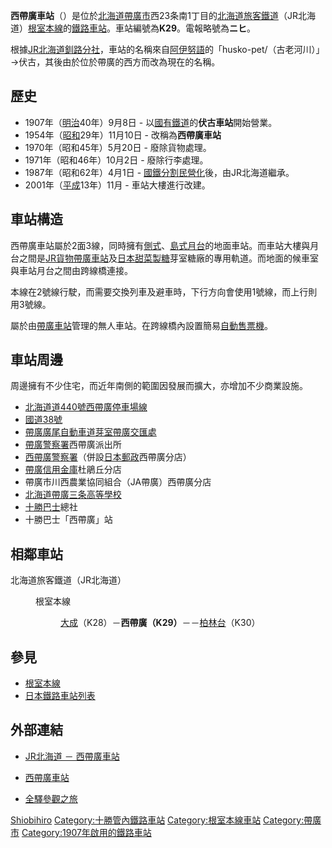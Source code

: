 {{noteTA
|T=zh-tw:西帶廣車站;zh-hk:西帶廣站;
|1=zh-tw:西帶廣車站;zh-hk:西帶廣站;
|2=zh-tw:大成車站;zh-hk:大成站;
|3=zh-tw:柏林台車站;zh-hk:柏林台站;
|4=zh-tw:帶廣車站;zh-hk:帶廣站;
|5=zh-tw:伏古車站;zh-hk:伏古站;
}}
{{日本車站資訊
|公司色 = #2cb431
|文字色 = 
|站名 = 西帶廣車站
|圖片 = File:JR Nemuro-Main-Line Nishi-Obihiro Station building.jpg
|pxl = 240px
|圖片說明 = 
|日文原名 = 西帯広
|平假名 = にしおびひろ
|羅馬拼音 = Nishi-Obihiro
|副站名 = 
|前一站 = K28 [[大成車站_(北海道)|大成]]
|前一站距離 = 4.8
|後一站距離 = 3.2
|後一站 = [[柏林台車站|柏林台]]* K30
|電報略號 = ニヒ
|車站編號 = {{車站編號c|#8cc63e|K29}}
|停站路線數 = 
|所屬公司 = {{color|#2cb431|■}}[[北海道旅客鐵道|北海道旅客鐵道]]（JR北海道）
|所屬路線 = {{color|#8cc63e|■}}[[根室本線|根室本線]]
|距離 = 173.4
|起點站 = [[瀧川車站|瀧川]]
|所在地 = [[北海道|北海道]][[帶廣市|帶廣市]]西23条南1丁目
|車站構造 = 地面車站
|月台配置 = 2面3線
|啟用年月日 = 1907年（[[明治|明治]]40年）9月8日
|廢站年月日 = 
|上下車人次 = 588
|統計年度 = 2014年
|轉車 = 
|備註 = [[無人車站|無人車站]]
|全寬備註 = * 此區間有[[帶廣貨物站|帶廣貨物站]]，距本站2.6公里。
}}

'''西帶廣車站'''（{{jpn|j=西帯広駅|hg=にしおびひろえき|rm=Nishi-obihiro eki|f=y}}）是位於[[北海道|北海道]][[帶廣市|帶廣市]]西23条南1丁目的[[北海道旅客鐵道|北海道旅客鐵道]]（JR北海道）[[根室本線|根室本線]]的[[鐵路車站|鐵路車站]]。車站編號為'''K29'''。電報略號為'''ニヒ'''。

根據[[北海道旅客鐵道釧路分社|JR北海道釧路分社]]，車站的名稱來自[[阿伊努語|阿伊努語]]的「husko-pet/{{lang|ja|フシコ・ペッ}}（古老河川）」→伏古，其後由於位於帶廣的西方而改為現在的名稱。

== 歷史 ==
* 1907年（[[明治|明治]]40年）9月8日 - 以[[日本國有鐵道|國有鐵道]]的'''伏古車站'''開始營業。
* 1954年（[[昭和|昭和]]29年）11月10日 - 改稱為'''西帶廣車站'''
* 1970年（昭和45年）5月20日 - 廢除貨物處理。
* 1971年（昭和46年）10月2日 - 廢除行李處理。
* 1987年（昭和62年）4月1日 - [[國鐵分割民營化|國鐵分割民營化]]後，由JR北海道繼承。
* 2001年（[[平成|平成]]13年）11月 - 車站大樓進行改建。

== 車站構造 ==
西帶廣車站屬於2面3線，同時擁有[[側式月台|側式]]、[[島式月台|島式月台]]的地面車站。而車站大樓與月台之間是[[帶廣車站_(貨物站)|JR貨物帶廣車站]]及[[日本甜菜製糖|日本甜菜製糖]]芽室糖廠的專用軌道。而地面的候車室與車站月台之間由跨線橋連接。

本線在2號線行駛，而需要交換列車及避車時，下行方向會使用1號線，而上行則用3號線。

屬於由[[帶廣車站|帶廣車站]]管理的無人車站。在跨線橋內設置簡易[[自動售票機|自動售票機]]。

== 車站周邊 ==
周邊擁有不少住宅，而近年南側的範圍因發展而擴大，亦增加不少商業設施。
* [[北海道道440號西帶廣停車場線|北海道道440號西帶廣停車場線]]
* [[國道38號|國道38號]]
* [[帶廣廣尾自動車道|帶廣廣尾自動車道]][[芽室帶廣交匯處|芽室帶廣交匯處]]
* [[帶廣警察署|帶廣警察署]]西帶廣派出所
* [[西帶廣警察署|西帶廣警察署]]（併設[[日本郵政|日本郵政]]西帶廣分店）
* [[帶廣信用金庫|帶廣信用金庫]]杜鵑丘分店
* 帶廣市川西農業協同組合（JA帶廣{{lang|ja|かわにし}}）西帶廣分店
* [[北海道帶廣三条高等學校|北海道帶廣三条高等學校]]
* [[十勝巴士|十勝巴士]]總社
* 十勝巴士「西帶廣」站

== 相鄰車站 ==
; 北海道旅客鐵道（JR北海道）
: {{color|#8cc63e|■}}根室本線
:: [[大成站_(北海道)|大成]]（K28）－'''西帶廣（K29）'''－{{link-ja|帶廣貨物站|帯広貨物駅|帶廣貨物}}－[[柏林台站|柏林台]]（K30）

== 參見 ==
* [[根室本線|根室本線]]
* [[日本鐵路車站列表|日本鐵路車站列表]]

== 外部連結 ==
* {{ja}}[https://www.jrhokkaido.co.jp/network/station/station.html#4407 JR北海道 － 西帶廣車站]{{Wayback|url=https://www.jrhokkaido.co.jp/network/station/station.html#4407 |date=20200815121259 }}
* {{ja}}[http://www.mapion.co.jp/station/ST20392/ 西帶廣車站] {{Wayback|url=http://www.mapion.co.jp/station/ST20392/ |date=20160820175447 }}
* {{ja}}[http://www.tsuchibuta.com/jr-hokkaido/nemuroline/24nishiobihiro/24nishiobihiro.htm 全驛參觀之旅] {{Wayback|url=http://www.tsuchibuta.com/jr-hokkaido/nemuroline/24nishiobihiro/24nishiobihiro.htm |date=20160827122203 }}

{{根室本線2}}
{{DEFAULTSORT:Nishi-Obihiro}}
[[Category:日本鐵路車站_Ni|Shiobihiro]]
[[Category:十勝管內鐵路車站|Category:十勝管內鐵路車站]]
[[Category:根室本線車站|Category:根室本線車站]]
[[Category:帶廣市|Category:帶廣市]]
[[Category:1907年啟用的鐵路車站|Category:1907年啟用的鐵路車站]]